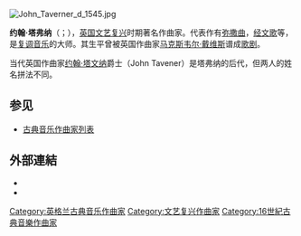 [[File:John_Taverner_d_1545.jpg|thumb]]
{{Infobox classical
| 中文名       = 塔弗纳
| 画像         = 
| 附注         =     
| 原文名       = John Taverner
| 国别         = 英国    
| 出生日期     = 1490年
| 出生地       = 林肯郡波士顿
| 逝世日期     = 1545年10月18日（54至55歲）
| 逝世地       = 林肯郡波士顿
| 所属时期     = 文艺复兴
| 所属乐派     =  
| 擅长作品类型 = 宗教音乐
| 代表作       = 八部弥撒曲（包括《西风弥撒》），数十首经文歌
| 师从         = 
| 学生         = 
| 官方网站     = 
}}

'''约翰·塔弗纳'''（{{lang-en|John Taverner}}；{{bd|1490年||1545年|10月18日}}），[[英国|英国]][[文艺复兴音乐|文艺复兴]]时期著名作曲家。代表作有[[弥撒曲|弥撒曲]]，[[经文歌|经文歌]]等，是[[复调音乐|复调音乐]]的大师。其生平曾被英国作曲家[[马克斯韦尔·戴维斯|马克斯韦尔·戴维斯]]谱成[[歌剧|歌剧]]。

当代英国作曲家[[约翰·塔文纳|约翰·塔文纳]]爵士（John Tavener）是塔弗纳的后代，但两人的姓名拼法不同。

== 参见 ==
* [[古典音乐作曲家列表|古典音乐作曲家列表]]

== 外部連結　==
{{wikiquote}}
* {{ChoralWiki}}
* {{IMSLP|Taverner, John}}

{{Authority control}}

{{DEFAULTSORT:Taverner, John}}
[[Category:英格兰古典音乐作曲家|Category:英格兰古典音乐作曲家]]
[[Category:文艺复兴作曲家|Category:文艺复兴作曲家]]
[[Category:16世紀古典音樂作曲家|Category:16世紀古典音樂作曲家]]